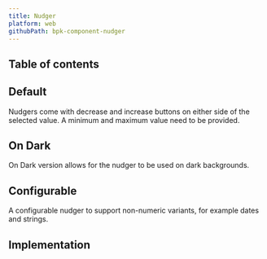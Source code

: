 ```yaml
---
title: Nudger
platform: web
githubPath: bpk-component-nudger
---
```





## Table of contents

## Default

Nudgers come with decrease and increase buttons on either side of the selected value. A minimum and maximum value need to be provided.

<PresentationBlock>
  <StatefulExample />
</PresentationBlock>

## On Dark

On Dark version allows for the nudger to be used on dark backgrounds.

<PresentationBlock darkBackground>
  <OnDarkExample />
</PresentationBlock>

## Configurable

A configurable nudger to support non-numeric variants, for example dates and strings.

<PresentationBlock>
  <ConfigurableExample />
</PresentationBlock>

## Implementation

<Readme />
